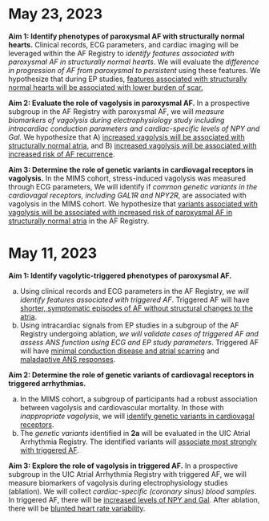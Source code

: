 # May 23, 2023

__Aim 1: Identify phenotypes of paroxysmal AF with structurally normal hearts.__
Clinical records, ECG parameters, and cardiac imaging will be leveraged within the AF Registry to *identify features associated with paroxysmal AF in structurally normal hearts*. 
We will evaluate the *difference in progression of AF from paroxysmal to persistent* using these features. 
We hypothesize that during EP studies, [features associated with structurally normal hearts will be associated with lower burden of scar.]{.underline}

__Aim 2: Evaluate the role of vagolysis in paroxysmal AF.__
In a prospective subgroup in the AF Registry with paroxysmal AF, we will *measure biomarkers of vagolysis during electrophysiology study including intracardiac conduction parameters and cardiac-specific levels of NPY and Gal.* 
We hypothesize that A) [increased vagolysis will be associated with structurally normal atria]{.underline}, and B) [increased vagolysis will be associated with increased risk of AF recurrence]{.underline}.

__Aim 3: Determine the role of genetic variants in cardiovagal receptors in vagolysis.__
In the MIMS cohort, stress-induced vagolysis was measured through ECG parameters,
We will identify if *common genetic variants in the cardiovagal receptors, including GAL1R and NPY2R*, are associated with vagolysis in the MIMS cohort.
We hypothesize that [variants associated with vagolysis will be associated with increased risk of paroxysmal AF in structurally normal atria]{.underline} in the AF Registry.

# May 11, 2023

__Aim 1: Identify vagolytic-triggered phenotypes of paroxysmal AF.__ 

a. Using clinical records and ECG parameters in the AF Registry, *we will identify features associated with triggered AF*. Triggered AF will have [shorter, symptomatic episodes of AF without structural changes to the atria]{.underline}.
a. Using intracardiac signals from EP studies in a subgroup of the AF Registry undergoing ablation, *we will validate cases of triggered AF and assess ANS function using ECG and EP study parameters*. Triggered AF will have [minimal conduction disease and atrial scarring]{.underline} and [maladaptive ANS responses]{.underline}.

__Aim 2: Determine the role of genetic variants of cardiovagal receptors in triggered arrhythmias.__

a. In the MIMS cohort, a subgroup of participants had a robust association between vagolysis and cardiovascular mortality.  In those with *inappropriate vagolysis*, we will [identify genetic variants in cardiovagal receptors]{.underline}.
a. The *genetic variants* identified in **2a** will be evaluated in the UIC Atrial Arrhythmia Registry. The identified variants will [associate most strongly with triggered AF]{.underline}.

__Aim 3: Explore the role of vagolysis in triggered AF.__
In a prospective subgroup in the UIC Atrial Arrhythmia Registry with triggered AF, we will measure biomarkers of vagolysis during electrophysiology studies (ablation).
We will collect *cardiac-specific (coronary sinus) blood samples*. 
In triggered AF, there will be [increased levels of NPY and Gal]{.underline}.
After ablation, there will be [blunted heart rate variability]{.underline}.
